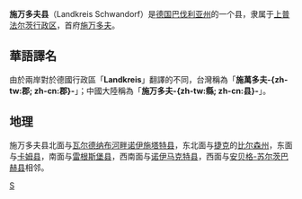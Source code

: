 {{noteTA
|T=zh-tw:施萬多夫郡; zh-cn:施万多夫县;
|2=zh-tw:邦; zh-cn:联邦州;
|3=zh-tw:邦; zh-cn:州;
|4=zh-tw:郡; zh-cn:县;
|6=zh-tw:公里; zh-cn:千米;
|7=zh-tw:法爾茲; zh-cn:普法尔茨;
}}
{{德国县级行政单位
| 县徽图 = Image:DEU Landkreis Schwandorf COA.svg
| 在德国内的位置图 = Image:Lage des Landkreises Schwandorf in Deutschland.png
| 所属联邦州 = 巴伐利亚州
| 所属行政区 = 上普法尔茨行政区
| 首府 = 施万多夫
| 面积 = 1464.97
| 人口 = 144,864
| 统计时间 = 2015年12月31日
| 人口密度 = 99
| 汽车牌号 = SAD, BUL, NAB, NEN, OVI, ROD
| 下设城镇 = 10个市、23个镇
| 政府地址 = Wackersdorfer Straße 80<br />92421 Schwandorf
| 政府网站 = www.landkreis-schwandorf.de
| 在州内的位置图 = Image:Landkreis Schwandorf in Bayern.svg
|}}

'''施万多夫县'''（Landkreis Schwandorf）是[[德国|德国]][[巴伐利亚州|巴伐利亚州]]的一个县，隶属于[[上普法尔茨行政区|上普法尔茨行政区]]，首府[[施万多夫|施万多夫]]。

== 華語譯名 ==
由於兩岸對於德國行政區「'''Landkreis'''」翻譯的不同，台灣稱為「'''施萬多夫-{zh-tw:郡; zh-cn:郡}-'''」；中國大陸稱為「'''施万多夫-{zh-tw:縣; zh-cn:县}-'''」。

== 地理 ==
施万多夫县北面与[[瓦尔德纳布河畔诺伊施塔特县|瓦尔德纳布河畔诺伊施塔特县]]，东北面与[[捷克|捷克]]的[[比尔森州|比尔森州]]，东面与[[卡姆县|卡姆县]]，南面与[[雷根斯堡县|雷根斯堡县]]，西南面与[[诺伊马克特县|诺伊马克特县]]，西面与[[安贝格-苏尔茨巴赫县|安贝格-苏尔茨巴赫县]]相邻。

{{巴伐利亚州行政区划}}
{{Authority control}}

[[Category:巴伐利亚州行政区划|S]]